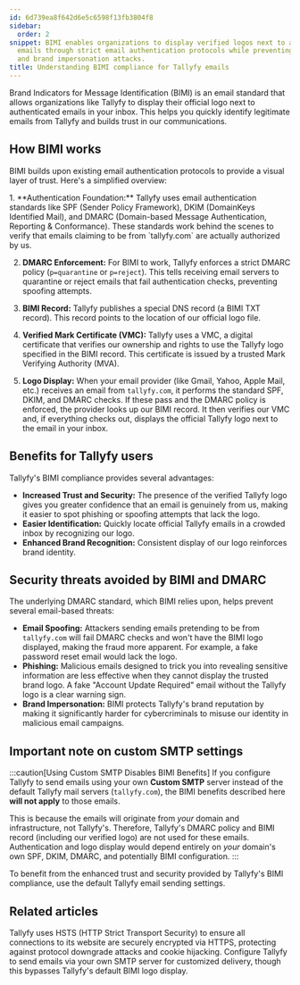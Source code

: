 ```yaml
---
id: 6d739ea8f642d6e5c6598f13fb3804f8
sidebar:
  order: 2
snippet: BIMI enables organizations to display verified logos next to authenticated
  emails through strict email authentication protocols while preventing spoofing phishing
  and brand impersonation attacks.
title: Understanding BIMI compliance for Tallyfy emails
---
```



Brand Indicators for Message Identification (BIMI) is an email standard that allows organizations like Tallyfy to display their official logo next to authenticated emails in your inbox. This helps you quickly identify legitimate emails from Tallyfy and builds trust in our communications.

## How BIMI works

BIMI builds upon existing email authentication protocols to provide a visual layer of trust. Here's a simplified overview:

<Steps>
1.  **Authentication Foundation:**
    Tallyfy uses email authentication standards like SPF (Sender Policy Framework), DKIM (DomainKeys Identified Mail), and DMARC (Domain-based Message Authentication, Reporting & Conformance). These standards work behind the scenes to verify that emails claiming to be from `tallyfy.com` are actually authorized by us.

2.  **DMARC Enforcement:**
    For BIMI to work, Tallyfy enforces a strict DMARC policy (`p=quarantine` or `p=reject`). This tells receiving email servers to quarantine or reject emails that fail authentication checks, preventing spoofing attempts.

3.  **BIMI Record:**
    Tallyfy publishes a special DNS record (a BIMI TXT record). This record points to the location of our official logo file.

4.  **Verified Mark Certificate (VMC):**
    Tallyfy uses a VMC, a digital certificate that verifies our ownership and rights to use the Tallyfy logo specified in the BIMI record. This certificate is issued by a trusted Mark Verifying Authority (MVA).

5.  **Logo Display:**
    When your email provider (like Gmail, Yahoo, Apple Mail, etc.) receives an email from `tallyfy.com`, it performs the standard SPF, DKIM, and DMARC checks. If these pass and the DMARC policy is enforced, the provider looks up our BIMI record. It then verifies our VMC and, if everything checks out, displays the official Tallyfy logo next to the email in your inbox.
</Steps>

## Benefits for Tallyfy users

Tallyfy's BIMI compliance provides several advantages:

*   **Increased Trust and Security:** The presence of the verified Tallyfy logo gives you greater confidence that an email is genuinely from us, making it easier to spot phishing or spoofing attempts that lack the logo.
*   **Easier Identification:** Quickly locate official Tallyfy emails in a crowded inbox by recognizing our logo.
*   **Enhanced Brand Recognition:** Consistent display of our logo reinforces brand identity.

## Security threats avoided by BIMI and DMARC

The underlying DMARC standard, which BIMI relies upon, helps prevent several email-based threats:

*   **Email Spoofing:** Attackers sending emails pretending to be from `tallyfy.com` will fail DMARC checks and won't have the BIMI logo displayed, making the fraud more apparent. For example, a fake password reset email would lack the logo.
*   **Phishing:** Malicious emails designed to trick you into revealing sensitive information are less effective when they cannot display the trusted brand logo. A fake "Account Update Required" email without the Tallyfy logo is a clear warning sign.
*   **Brand Impersonation:** BIMI protects Tallyfy's brand reputation by making it significantly harder for cybercriminals to misuse our identity in malicious email campaigns.

## Important note on custom SMTP settings

:::caution[Using Custom SMTP Disables BIMI Benefits]
If you configure Tallyfy to send emails using your own **Custom SMTP** server instead of the default Tallyfy mail servers (`tallyfy.com`), the BIMI benefits described here **will not apply** to those emails.

This is because the emails will originate from *your* domain and infrastructure, not Tallyfy's. Therefore, Tallyfy's DMARC policy and BIMI record (including our verified logo) are not used for these emails. Authentication and logo display would depend entirely on *your* domain's own SPF, DKIM, DMARC, and potentially BIMI configuration.
:::

To benefit from the enhanced trust and security provided by Tallyfy's BIMI compliance, use the default Tallyfy email sending settings.


## Related articles
<CardGrid>
<LinkTitleCard header="<b>Compliance > HSTS Compliance</b>" href="/products/pro/compliance/hsts-compliance/" > Tallyfy uses HSTS (HTTP Strict Transport Security) to ensure all connections to its website are securely encrypted via HTTPS, protecting against protocol downgrade attacks and cookie hijacking. </LinkTitleCard>
<LinkTitleCard header="<b>Settings > Org Settings > Set up Custom SMTP</b>" href="/products/pro/settings/org-settings/custom-smtp-setup/" > Configure Tallyfy to send emails via your own SMTP server for customized delivery, though this bypasses Tallyfy's default BIMI logo display. </LinkTitleCard>
</CardGrid>